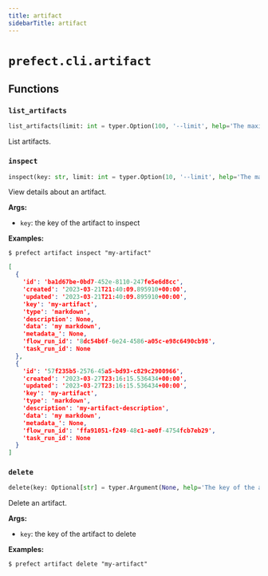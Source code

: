 ```yaml
---
title: artifact
sidebarTitle: artifact
---
```


# `prefect.cli.artifact`

## Functions

### `list_artifacts` <sup><a href="https://github.com/PrefectHQ/prefect/blob/main/src/prefect/cli/artifact.py#L27" target="_blank"><Icon icon="github" style="width: 14px; height: 14px;" /></a></sup>

```python
list_artifacts(limit: int = typer.Option(100, '--limit', help='The maximum number of artifacts to return.'), all: bool = typer.Option(False, '--all', '-a', help='Whether or not to only return the latest version of each artifact.'))
```


List artifacts.


### `inspect` <sup><a href="https://github.com/PrefectHQ/prefect/blob/main/src/prefect/cli/artifact.py#L93" target="_blank"><Icon icon="github" style="width: 14px; height: 14px;" /></a></sup>

```python
inspect(key: str, limit: int = typer.Option(10, '--limit', help='The maximum number of artifacts to return.'), output: Optional[str] = typer.Option(None, '--output', '-o', help='Specify an output format. Currently supports: json'))
```


View details about an artifact.

**Args:**
- `key`: the key of the artifact to inspect

**Examples:**

`$ prefect artifact inspect "my-artifact"`
```json
[
  {
    'id': 'ba1d67be-0bd7-452e-8110-247fe5e6d8cc',
    'created': '2023-03-21T21:40:09.895910+00:00',
    'updated': '2023-03-21T21:40:09.895910+00:00',
    'key': 'my-artifact',
    'type': 'markdown',
    'description': None,
    'data': 'my markdown',
    'metadata_': None,
    'flow_run_id': '8dc54b6f-6e24-4586-a05c-e98c6490cb98',
    'task_run_id': None
  },
  {
    'id': '57f235b5-2576-45a5-bd93-c829c2900966',
    'created': '2023-03-27T23:16:15.536434+00:00',
    'updated': '2023-03-27T23:16:15.536434+00:00',
    'key': 'my-artifact',
    'type': 'markdown',
    'description': 'my-artifact-description',
    'data': 'my markdown',
    'metadata_': None,
    'flow_run_id': 'ffa91051-f249-48c1-ae0f-4754fcb7eb29',
    'task_run_id': None
  }
]
```


### `delete` <sup><a href="https://github.com/PrefectHQ/prefect/blob/main/src/prefect/cli/artifact.py#L168" target="_blank"><Icon icon="github" style="width: 14px; height: 14px;" /></a></sup>

```python
delete(key: Optional[str] = typer.Argument(None, help='The key of the artifact to delete.'), artifact_id: Optional[UUID] = typer.Option(None, '--id', help='The ID of the artifact to delete.'))
```


Delete an artifact.

**Args:**
- `key`: the key of the artifact to delete

**Examples:**

`$ prefect artifact delete "my-artifact"`

